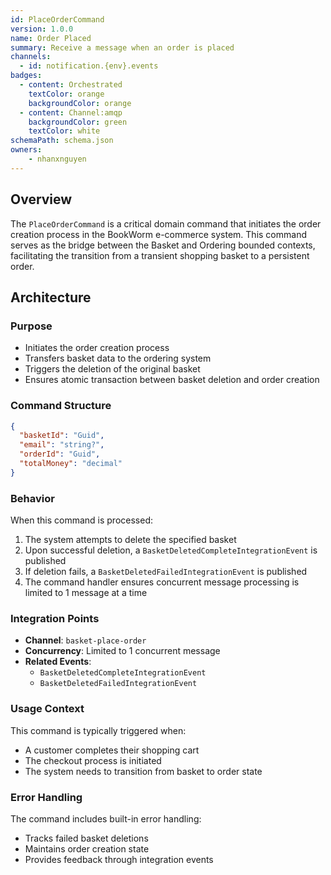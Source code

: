 ```yaml
---
id: PlaceOrderCommand
version: 1.0.0
name: Order Placed
summary: Receive a message when an order is placed
channels:
  - id: notification.{env}.events
badges:
  - content: Orchestrated
    textColor: orange
    backgroundColor: orange
  - content: Channel:amqp
    backgroundColor: green
    textColor: white
schemaPath: schema.json
owners:
    - nhanxnguyen
---
```


## Overview

The `PlaceOrderCommand` is a critical domain command that initiates the order creation process in the BookWorm e-commerce system. This command serves as the bridge between the Basket and Ordering bounded contexts, facilitating the transition from a transient shopping basket to a persistent order.

## Architecture

<NodeGraph />

### Purpose
- Initiates the order creation process
- Transfers basket data to the ordering system
- Triggers the deletion of the original basket
- Ensures atomic transaction between basket deletion and order creation

### Command Structure

```json title="Event Message"
{
  "basketId": "Guid",
  "email": "string?",
  "orderId": "Guid",
  "totalMoney": "decimal"
}
```

### Behavior
When this command is processed:
1. The system attempts to delete the specified basket
2. Upon successful deletion, a `BasketDeletedCompleteIntegrationEvent` is published
3. If deletion fails, a `BasketDeletedFailedIntegrationEvent` is published
4. The command handler ensures concurrent message processing is limited to 1 message at a time

### Integration Points
- **Channel**: `basket-place-order`
- **Concurrency**: Limited to 1 concurrent message
- **Related Events**:
  - `BasketDeletedCompleteIntegrationEvent`
  - `BasketDeletedFailedIntegrationEvent`

### Usage Context
This command is typically triggered when:
- A customer completes their shopping cart
- The checkout process is initiated
- The system needs to transition from basket to order state

### Error Handling
The command includes built-in error handling:
- Tracks failed basket deletions
- Maintains order creation state
- Provides feedback through integration events
